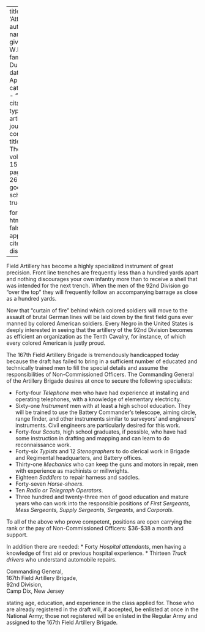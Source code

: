 
---
title: 'Attention'
author:
  - name:
      given: W.E.B.
      family: Du Bois
date: Apr. 1918
categories: 
  - ""
citation: 
  type: article-journal
  container-title: The Crisis
  volume: 15
  issue: 6
  page: 267-268
google-scholar: true

format:
  html:
    toc: false
    appendix-cite-as: display
---


Field Artillery has become a highly specialized instrument of great precision. Front line trenches are frequently less than a hundred yards apart and nothing discourages your own infantry more than to receive a shell that was intended for the next trench. When the men of the 92nd Division go "over the top" they will frequently follow an accompanying barrage as close as a hundred yards.

Now that "curtain of fire" behind which colored soldiers will move to the assault of brutal German lines will be laid down by the first field guns ever manned by colored American soldiers. Every Negro in the United States is deeply interested in seeing that the artillery of the 92nd Division becomes as efficient an organization as the Tenth Cavalry, for instance, of which every colored American is justly proud.

The 167th Field Artillery Brigade is tremendously handicapped today because the draft has failed to bring in a sufficient number of educated and technically trained men to fill the special details and assume the responsibilities of Non-Commissioned Officers. The Commanding General of the Artillery Brigade desires at once to secure the following specialists:

* Forty-four *Telephone* men who have had experience at installing and operating telephones, with a knowledge of elementary electricity.
* Sixty-one *Instrument* men with at least a high school education. They will be trained to use the Battery Commander's telescope, aiming circle, range finder, and other instruments similar to surveyors' and engineers' instruments. Civil engineers are particularly desired for this work.
* Forty-four *Scouts*, high school graduates, if possible, who have had some instruction in drafting and mapping and can learn to do reconnaissance work.
* Forty-six *Typists* and 12 *Stenographers* to do clerical work in Brigade and Regimental headquarters, and Battery offices.
* Thirty-one *Mechanics* who can keep the guns and motors in repair, men with experience as machinists or millwrights.
* Eighteen *Saddlers* to repair harness and saddles.
* Forty-seven *Horse-shoers*.
* Ten *Radio or Telegraph Operators*.
* Three hundred and twenty-three men of good education and mature years who can work into the responsible positions of *First Sergeants, Mess Sergeants, Supply Sergeants, Sergeants*, and *Corporals*.

To all of the above who prove competent, positions are open carrying the rank or the pay of Non-Commissioned Officers: $36-$38 a month and support.

In addition there are needed:
* Forty *Hospital attendants*, men having a knowledge of first aid or previous hospital experience.
* Thirteen *Truck drivers* who understand automobile repairs.

Commanding General,    
167th Field Artillery Brigade,    
92nd Division,    
Camp Dix, New Jersey    

stating age, education, and experience in the class applied for. Those who are already registered in the draft will, if accepted, be enlisted at once in the National Army; those not registered will be enlisted in the Regular Army and assigned to the 167th Field Artillery Brigade.

